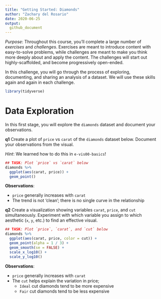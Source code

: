 ```yaml
---
title: "Getting Started: Diamonds"
author: "Zachary del Rosario"
date: 2020-06-25
output:
  github_document
---
```


*Purpose*: Throughout this course, you'll complete a large number of *exercises* and *challenges*. Exercises are meant to introduce content with easy-to-solve problems, while challenges are meant to make you think more deeply about and apply the content. The challenges will start out highly-scaffolded, and become progressively open-ended.

In this challenge, you will go through the process of exploring, documenting, and sharing an analysis of a dataset. We will use these skills again and again in each challenge.

```r
library(tidyverse)
```

# Data Exploration
<!-- -------------------------------------------------- -->

In this first stage, you will explore the `diamonds` dataset and document your observations.

__q1__ Create a plot of `price` vs `carat` of the `diamonds` dataset below. Document your observations from the visual.

*Hint*: We learned how to do this in `e-vis00-basics`!

```r
## TASK: Plot `price` vs `carat` below
diamonds %>%
  ggplot(aes(carat, price)) +
  geom_point()
```

**Observations**:

- `price` generally increases with `carat`
- The trend is not 'clean'; there is no single curve in the relationship

__q2__ Create a visualization showing variables `carat`, `price`, and `cut` simultaneously. Experiment with which variable you assign to which aesthetic (`x`, `y`, etc.) to find an effective visual.

```r
## TASK: Plot `price`, `carat`, and `cut` below
diamonds %>%
  ggplot(aes(carat, price, color = cut)) +
  geom_point(alpha = 1 / 3) +
  geom_smooth(se = FALSE) +
  scale_x_log10() +
  scale_y_log10()
```

**Observations**:

- `price` generally increases with `carat`
- The `cut` helps explain the variation in price;
  - `Ideal` cut diamonds tend to be more expensive
  - `Fair` cut diamonds tend to be less expensive

